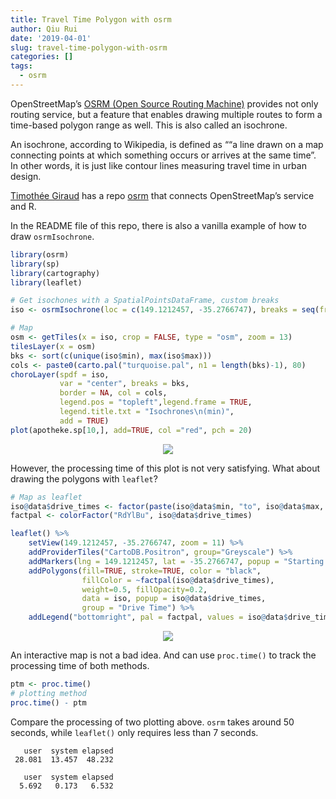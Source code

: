 ```yaml
---
title: Travel Time Polygon with osrm
author: Qiu Rui
date: '2019-04-01'
slug: travel-time-polygon-with-osrm
categories: []
tags:
  - osrm
---
```


OpenStreetMap's [OSRM (Open Source Routing Machine)](http://project-osrm.org/) provides not only routing service, but a feature that enables drawing multiple routes to form a time-based polygon range as well. This is also called an isochrone.

An isochrone, according to Wikipedia, is defined as ""a line drawn on a map connecting points at which something occurs or arrives at the same time". In other words, it is just like contour lines measuring travel time in urban design.

[Timothée Giraud](https://github.com/rCarto) has a repo [osrm](https://github.com/rCarto/osrm) that connects OpenStreetMap's service and R.

In the README file of this repo, there is also a vanilla example of how to draw `osrmIsochrone`.

```r
library(osrm)
library(sp)
library(cartography)
library(leaflet)

# Get isochones with a SpatialPointsDataFrame, custom breaks
iso <- osrmIsochrone(loc = c(149.1212457, -35.2766747), breaks = seq(from = 0,to = 30, by = 5))

# Map
osm <- getTiles(x = iso, crop = FALSE, type = "osm", zoom = 13)
tilesLayer(x = osm)
bks <- sort(c(unique(iso$min), max(iso$max)))
cols <- paste0(carto.pal("turquoise.pal", n1 = length(bks)-1), 80)
choroLayer(spdf = iso,
           var = "center", breaks = bks,
           border = NA, col = cols,
           legend.pos = "topleft",legend.frame = TRUE,
           legend.title.txt = "Isochrones\n(min)",
           add = TRUE)
plot(apotheke.sp[10,], add=TRUE, col ="red", pch = 20)
```

<center>
![](/image/canberra-osrm.png)
</center>

However, the processing time of this plot is not very satisfying. What about drawing the polygons with `leaflet`?

```r
# Map as leaflet
iso@data$drive_times <- factor(paste(iso@data$min, "to", iso@data$max, "min"))
factpal <- colorFactor("RdYlBu", iso@data$drive_times)

leaflet() %>%
    setView(149.1212457, -35.2766747, zoom = 11) %>%
    addProviderTiles("CartoDB.Positron", group="Greyscale") %>% 
    addMarkers(lng = 149.1212457, lat = -35.2766747, popup = "Starting Point") %>% 
    addPolygons(fill=TRUE, stroke=TRUE, color = "black",
                fillColor = ~factpal(iso@data$drive_times),
                weight=0.5, fillOpacity=0.2,
                data = iso, popup = iso@data$drive_times,
                group = "Drive Time") %>% 
    addLegend("bottomright", pal = factpal, values = iso@data$drive_time,   title = "Drive Time")
```

<center>
![](/image/canberra-leaflet.png)
</center>

An interactive map is not a bad idea. And can use `proc.time()` to track the processing time of both methods.

```r
ptm <- proc.time()
# plotting method
proc.time() - ptm
```

Compare the processing of two plotting above. `osrm` takes around 50 seconds, while `leaflet()` only requires less than 7 seconds.

```
   user  system elapsed 
 28.081  13.457  48.232 

   user  system elapsed 
  5.692   0.173   6.532 
```
